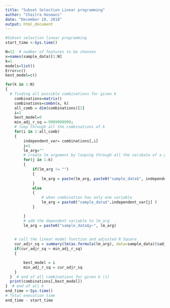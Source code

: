 ---
title: "Subset Selection Linear programming"
author: "Chaitra Hosmani"
date: "December 10, 2018"
output: html_document
---

```{r cars}
#Subset selection linear programming
start_time <-Sys.time()

N=12  # number of features to be choosen
x=names(sample_data)[1:N]
k=1
models=list()
Error=c()
best_model=c()

for(k in 1:N)
{
  # finding all possible combinations for given k
    combinations=matrix()
    combinations=combn(x, k) 
    all_comb = dim(combinations)[2]
    i=1
    best_model=0
    min_adj_r_sq =-9999999999;
    # loop through all the combinations of k
    for(i in 1:all_comb)
    {
        independent_var= combinations[,i]  
        j=1
        lm_arg=""
        # create lm argument by looping through all the varibale of a given combination
        for(j in 1:k)
        {
            if(lm_arg != "")
            {
                lm_arg = paste(lm_arg, paste0("sample_data$", independent_var[j]), sep="+")
            }
            else
            {
                # when combination has only one variable
                lm_arg = paste0("sample_data$",independent_var[j] )
            }

        }
        # add the dependent variable to lm_arg
        lm_arg = paste0("sample_data$y~", lm_arg)

   
    # call the linear model function and adjusted R Square
    cur_adjr_sq = summary(lm(as.formula(lm_arg), data=sample_data))$adj.r.squared
    if(cur_adjr_sq > min_adj_r_sq)
    {

        best_model = i
        min_adj_r_sq = cur_adjr_sq
    }
  }  # end of all combinations for given k (i)
  print(combinations[,best_model])
}  # end of all k
end_time <-Sys.time()
# Total execution time
end_time - start_time

```

```{r}

```

